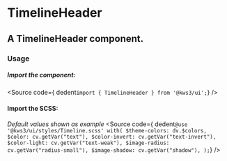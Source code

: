 
<Version />

# TimelineHeader
## A TimelineHeader component.

<Meta of={Stories} />
<Canvas of={Stories.Main} />
<Controls />

### Usage
##### Import the component:
<Source
  code={ dedent`import { TimelineHeader } from '@kws3/ui';`}
/>

#### Import the SCSS:
_Default values shown as example_
<Source
  code={ dedent`
    @use '@kws3/ui/styles/Timeline.scss' with(
      $theme-colors: dv.$colors,
      $color: cv.getVar("text"),
      $color-invert: cv.getVar("text-invert"),
      $color-light: cv.getVar("text-weak"),
      $image-radius: cv.getVar("radius-small"),
      $image-shadow: cv.getVar("shadow"),
    );
  `}
/>
